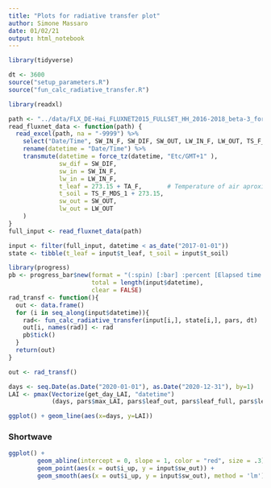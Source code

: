 ```yaml
---
title: "Plots for radiative transfer plot"
author: Simone Massaro
date: 01/02/21
output: html_notebook
---
```

```r
library(tidyverse)
```
```r
dt <- 3600
source("setup_parameters.R")
source("fun_calc_radiative_transfer.R")
```
```r
library(readxl)
```
```r
path <- "../data/FLX_DE-Hai_FLUXNET2015_FULLSET_HH_2016-2018_beta-3_for_class.xlsx"
read_fluxnet_data <- function(path) {
  read_excel(path, na = "-9999") %>%
    select("Date/Time", SW_IN_F, SW_DIF, SW_OUT, LW_IN_F, LW_OUT, TS_F_MDS_1, TA_F, NIGHT) %>% # Columns interesting for radiative model
    rename(datetime = "Date/Time") %>%
    transmute(datetime = force_tz(datetime, "Etc/GMT+1" ),
              sw_dif = SW_DIF,
              sw_in = SW_IN_F,
              lw_in = LW_IN_F,
              t_leaf = 273.15 + TA_F,       # Temperature of air aproximation for leaf T for now
              t_soil = TS_F_MDS_1 + 273.15,
              sw_out = SW_OUT,
              lw_out = LW_OUT
    )
}
full_input <- read_fluxnet_data(path)
```
```r
input <- filter(full_input, datetime < as_date("2017-01-01"))
state <- tibble(t_leaf = input$t_leaf, t_soil = input$t_soil)
```
```r
library(progress)
pb <- progress_bar$new(format = "(:spin) [:bar] :percent [Elapsed time: :elapsedfull || Estimated time remaining: :eta]",
                       total = length(input$datetime),
                       clear = FALSE)
rad_transf <- function(){
  out <- data.frame()
  for (i in seq_along(input$datetime)){
    rad<- fun_calc_radiative_transfer(input[i,], state[i,], pars, dt)
    out[i, names(rad)] <- rad
    pb$tick()
  }
  return(out)
}
```
```r
out <- rad_transf()
```
```r
days <- seq.Date(as.Date("2020-01-01"), as.Date("2020-12-31"), by=1)
LAI <- pmax(Vectorize(get_day_LAI, "datetime")
            (days, pars$max_LAI, pars$leaf_out, pars$leaf_full, pars$leaf_fall, pars$leaf_fall_complete), pars$min_radiation_PAI)

ggplot() + geom_line(aes(x=days, y=LAI))
```
### Shortwave
```r
ggplot() +
        geom_abline(intercept = 0, slope = 1, color = "red", size = .3) +
        geom_point(aes(x = out$i_up, y = input$sw_out)) +
        geom_smooth(aes(x = out$i_up, y = input$sw_out), method = 'lm')
```



